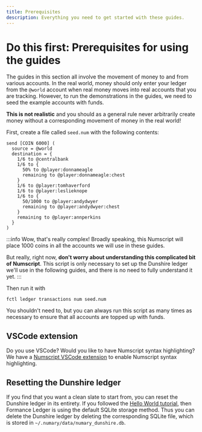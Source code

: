 ```yaml
---
title: Prerequisites
description: Everything you need to get started with these guides.
---
```


# Do this first: Prerequisites for using the guides

The guides in this section all involve the movement of money to and from various accounts. In the real world, money should only enter your ledger from the `@world` account when real money moves into real accounts that you are tracking. However, to run the demonstrations in the guides, we need to seed the example accounts with funds.

**This is not realistic** and you should as a general rule never arbitrarily create money without a corresponding movement of money in the real world!

First, create a file called `seed.num` with the following contents:

```numscript
send [COIN 6000] (
  source = @world
  destination = {
    1/6 to @centralbank
    1/6 to {
      50% to @player:donnameagle
      remaining to @player:donnameagle:chest
    }
    1/6 to @player:tomhaverford
    1/6 to @player:leslieknope
    1/6 to {
      50/1000 to @player:andydwyer
      remaining to @player:andydwyer:chest
    }
    remaining to @player:annperkins
  }
)
```



:::info Wow, that's really complex!
Broadly speaking, this Numscript will place 1000 coins in all the accounts we will use in these guides.

But really, right now, **don't worry about understanding this complicated bit of Numscript**. This script is only necessary to set up the Dunshire ledger we'll use in the following guides, and there is no need to fully understand it yet.
:::

Then run it with

```shell
fctl ledger transactions num seed.num
```

You shouldn't need to, but you can always run this script as many times as necessary to ensure that all accounts are topped up with funds.

## VSCode extension

Do you use VSCode? Would you like to have Numscript syntax highlighting? We have a [Numscript VSCode extension](https://marketplace.visualstudio.com/items?itemName=numary.numscript) to enable Numscript syntax highlighting.

## Resetting the Dunshire ledger

If you find that you want a clean slate to start from, you can reset the Dunshire ledger in its entirety. If you followed the [Hello World tutorial](/ledger/get-started/hello-world/), then Formance Ledger is using the default SQLite storage method. Thus you can delete the Dunshire ledger by deleting the corresponding SQLite file, which is stored in `~/.numary/data/numary_dunshire.db`.
